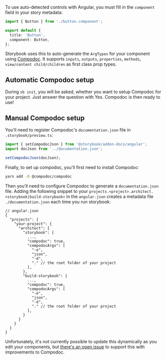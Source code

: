 To use auto-detected controls with Angular, you must fill in the `component` field in your story metadata:

```ts
import { Button } from './button.component';

export default {
  title: 'Button',
  component: Button,
};
```

Storybook uses this to auto-generate the `ArgTypes` for your component using [Compodoc](https://compodoc.app/). It supports `inputs`, `outputs`, `properties`, `methods`, `view/content child/children` as first class prop types.

## Automatic Compodoc setup

During `sb init`, you will be asked, whether you want to setup Compodoc for your project. Just answer the question with Yes. Compodoc is then ready to use!

## Manual Compodoc setup

You'll need to register Compodoc's `documentation.json` file in `.storybook/preview.ts`:

```js
import { setCompodocJson } from '@storybook/addon-docs/angular';
import docJson from '../documentation.json';

setCompodocJson(docJson);
```

Finally, to set up compodoc, you'll first need to install Compodoc:

```sh
yarn add -D @compodoc/compodoc
```

Then you'll need to configure Compodoc to generate a `documentation.json` file. Adding the following snippet to your `projects.<project>.architect.<storybook|build-storybook>` in the `angular.json` creates a metadata file `./documentation.json` each time you run storybook:

```jsonc
// angular.json
{
  "projects": {
    "your-project": {
      "architect": {
        "storybook": {
          ...,
          "compodoc": true,
          "compodocArgs": [
            "-e",
            "json",
            "-d",
            "." // the root folder of your project
          ],
        },
        "build-storybook": {
          ...,
          "compodoc": true,
          "compodocArgs": [
            "-e",
            "json",
            "-d",
            "." // the root folder of your project
          ],
        }
      }
    }
  }
}
```

Unfortunately, it's not currently possible to update this dynamically as you edit your components, but [there's an open issue](https://github.com/storybookjs/storybook/issues/8672) to support this with improvements to Compodoc.
